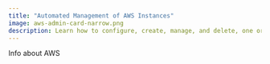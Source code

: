 ```yaml
---
title: "Automated Management of AWS Instances"
image: aws-admin-card-narrow.png
description: Learn how to configure, create, manage, and delete, one or multiple instances
---
```


Info about AWS
